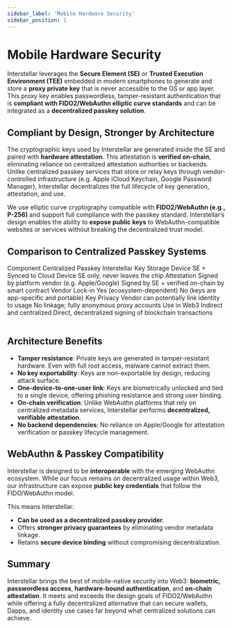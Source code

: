 ```yaml
---
sidebar_label: 'Mobile Hardware Security'
sidebar_position: 1
---
```


# Mobile Hardware Security

Interstellar leverages the **Secure Element (SE)** or **Trusted Execution Environment (TEE)** embedded in modern smartphones to generate and store a **proxy private key** that is never accessible to the OS or app layer. This proxy key enables passwordless, tamper-resistant authentication that is **compliant with FIDO2/WebAuthn elliptic curve standards** and can be integrated as a **decentralized passkey solution**.

## Compliant by Design, Stronger by Architecture
The cryptographic keys used by Interstellar are generated inside the SE and paired with **hardware attestation**. This attestation is **verified on-chain**, eliminating reliance on centralized attestation authorities or backends. Unlike centralized passkey services that store or relay keys through vendor-controlled infrastructure (e.g. Apple iCloud Keychain, Google Password Manager), Interstellar decentralizes the full lifecycle of key generation, attestation, and use.

We use elliptic curve cryptography compatible with **FIDO2/WebAuthn (e.g., P-256)** and support full compliance with the passkey standard. Interstellar’s design enables the ability to **expose public keys** to WebAuthn-compatible websites or services without breaking the decentralized trust model.

## Comparison to Centralized Passkey Systems

<Table>
  <TableHeader>
    <TableRow>
      <TableCell> Component </TableCell>
      <TableCell> Centralized Passkey </TableCell>
      <TableCell> Interstellar </TableCell>
    </TableRow>
  </TableHeader>
  <TableBody>
    <TableRow>
      <TableCell>Key Storage</TableCell>
      <TableCell>Device SE + Synced to Cloud</TableCell>
      <TableCell>Device SE only, never leaves the chip</TableCell>
    </TableRow>
    <TableRow>
      <TableCell>Attestation</TableCell>
      <TableCell>Signed by platform vendor (e.g. Apple/Google)</TableCell>
      <TableCell>Signed by SE + verified on-chain by smart contract</TableCell>
    </TableRow>
    <TableRow>
      <TableCell>Vendor Lock-in</TableCell>
      <TableCell>Yes (ecosystem-dependent)</TableCell>
      <TableCell>No (keys are app-specific and portable)</TableCell>
    </TableRow>
    <TableRow>
      <TableCell>Key Privacy</TableCell>
      <TableCell>Vendor can potentially link identity to usage</TableCell>
      <TableCell>No linkage; fully anonymous proxy accounts</TableCell>
    </TableRow>
    <TableRow>
      <TableCell>Use in Web3</TableCell>
      <TableCell>Indirect and centralized</TableCell>
      <TableCell>Direct, decentralized signing of blockchain transactions</TableCell>
    </TableRow>
  </TableBody>
</Table>

## Architecture Benefits
- **Tamper resistance**: Private keys are generated in tamper-resistant hardware. Even with full root access, malware cannot extract them.
- **No key exportability**: Keys are non-exportable by design, reducing attack surface.
- **One-device-to-one-user link**: Keys are biometrically unlocked and tied to a single device, offering phishing resistance and strong user binding.
- **On-chain verification**: Unlike WebAuthn platforms that rely on centralized metadata services, Interstellar performs **decentralized, verifiable attestation**.
- **No backend dependencies**: No reliance on Apple/Google for attestation verification or passkey lifecycle management.

## WebAuthn & Passkey Compatibility
Interstellar is designed to be **interoperable** with the emerging WebAuthn ecosystem. While our focus remains on decentralized usage within Web3, our infrastructure can expose **public key credentials** that follow the FIDO/WebAuthn model.

This means Interstellar:
- **Can be used as a decentralized passkey provider**.
- Offers **stronger privacy guarantees** by eliminating vendor metadata linkage.
- Retains **secure device binding** without compromising decentralization.

## Summary
Interstellar brings the best of mobile-native security into Web3: **biometric, passwordless access**, **hardware-bound authentication**, and **on-chain attestation**. It meets and exceeds the design goals of FIDO2/WebAuthn while offering a fully decentralized alternative that can secure wallets, Dapps, and identity use cases far beyond what centralized solutions can achieve.

